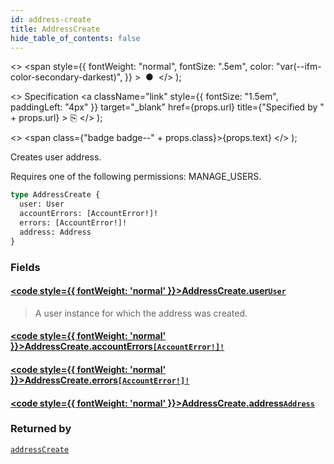 ```yaml
---
id: address-create
title: AddressCreate
hide_table_of_contents: false
---
```


  <>
    <span
      style={{
        fontWeight: "normal",
        fontSize: ".5em",
        color: "var(--ifm-color-secondary-darkest)",
      }}
    >
      &nbsp;●&nbsp;
    </span>
  </>
);

  <>
    Specification
    <a
      className="link"
      style={{ fontSize: "1.5em", paddingLeft: "4px" }}
      target="\_blank"
      href={props.url}
      title={"Specified by " + props.url}
    >
      ⎘
    </a>
  </>
);

  <>
    <span class={"badge badge--" + props.class}>{props.text}</span>
  </>
);

Creates user address.

Requires one of the following permissions: MANAGE_USERS.

```graphql
type AddressCreate {
  user: User
  accountErrors: [AccountError!]!
  errors: [AccountError!]!
  address: Address
}
```

### Fields

#### [<code style={{ fontWeight: 'normal' }}>AddressCreate.<b>user</b></code>](#)<Bullet />[`User`](../../api-reference/objects/user) <Badge class="secondary" text="object"/>

> A user instance for which the address was created.

#### [<code style={{ fontWeight: 'normal' }}>AddressCreate.<b>accountErrors</b></code>](#)<Bullet />[`[AccountError!]!`](../../api-reference/objects/account-error) <Badge class="secondary" text="non-null"/> <Badge class="secondary" text="object"/>

>

#### [<code style={{ fontWeight: 'normal' }}>AddressCreate.<b>errors</b></code>](#)<Bullet />[`[AccountError!]!`](../../api-reference/objects/account-error) <Badge class="secondary" text="non-null"/> <Badge class="secondary" text="object"/>

>

#### [<code style={{ fontWeight: 'normal' }}>AddressCreate.<b>address</b></code>](#)<Bullet />[`Address`](../../api-reference/objects/address) <Badge class="secondary" text="object"/>

>

### Returned by

[`addressCreate`](../../api-reference/mutations/address-create) <Badge class="secondary" text="mutation"/>
